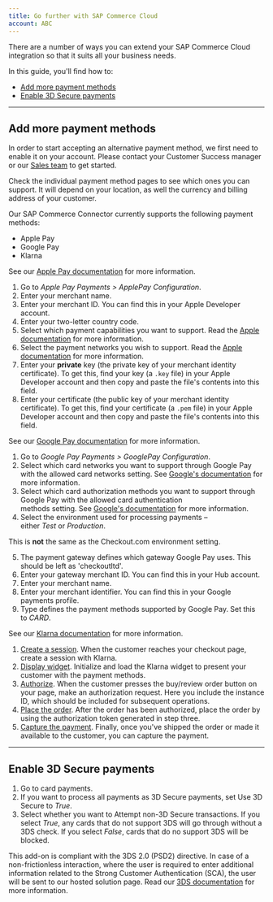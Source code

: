 ```yaml
---
title: Go further with SAP Commerce Cloud
account: ABC
---
```


There are a number of ways you can extend your SAP Commerce Cloud integration so that it suits all your business needs.

In this guide, you'll find how to:

- [Add more payment methods](#Add_more_payment_methods)
- [Enable 3D Secure payments](#Enable_3D_Secure_payments)

---

## Add more payment methods

<TipBox variant="note" title="Before you start">

In order to start accepting an alternative payment method, we first need to enable it on your account. Please contact your Customer Success manager or our [Sales team](https://checkout.com/contact-sales) to get started.

</TipBox>
<TipBox variant="info">

Check the individual payment method pages to see which ones you can support. It will depend on your location, as well the currency and billing address of your customer.

</TipBox>

Our SAP Commerce Connector currently supports the following payment methods:

- Apple Pay
- Google Pay
- Klarna

<tabs>
<tab title="Apple Pay">
<Box horizontal="sm">
<TipBox variant="info">

See our [Apple Pay documentation](/payments/payment-methods/wallets/apple-pay) for more information.

</TipBox>

1.  Go to _Apple Pay Payments > ApplePay Configuration_.
2.  Enter your merchant name.
3.  Enter your merchant ID. You can find this in your Apple Developer account.
4.  Enter your two-letter country code.
5.  Select which payment capabilities you want to support. Read the [Apple documentation](https://developer.apple.com/documentation/apple_pay_on_the_web/applepaypaymentrequest/1916123-merchantcapabilities) for more information.
6.  Select the payment networks you wish to support. Read the [Apple documentation](https://developer.apple.com/documentation/apple_pay_on_the_web/applepaypaymentrequest/1916122-supportednetworks) for more information.
7.  Enter your **private** key (the private key of your merchant identity certificate). To get this, find your key (a `.key` file) in your Apple Developer account and then copy and paste the file's contents into this field.
8.  Enter your certificate (the public key of your merchant identity certificate). To get this, find your certificate (a `.pem` file) in your Apple Developer account and then copy and paste the file's contents into this field.

</Box>
</tab>
<tab title="Google Pay">
<Box horizontal="sm">
<TipBox variant="info">

See our [Google Pay documentation](/payments/payment-methods/wallets/google-pay) for more information.

</TipBox>

1.  Go to _Google Pay Payments > GooglePay Configuration_.
2.  Select which card networks you want to support through Google Pay with the allowed card networks setting. See [Google's documentation](https://developers.google.com/pay/api/web/guides/tutorial#supported-card-networks) for more information.
3.  Select which card authorization methods you want to support through Google Pay with the allowed card authentication methods setting. See [Google's documentation](https://developers.google.com/pay/api/web/guides/tutorial#supported-card-networks) for more information.
4.  Select the environment used for processing payments – either _Test_ or _Production_.

<TipBox variant="note">

This is **not** the same as the Checkout.com environment setting.

</TipBox>

5.  The payment gateway defines which gateway Google Pay uses. This should be left as 'checkoutltd'.
6.  Enter your gateway merchant ID. You can find this in your Hub account.
7.  Enter your merchant name.
8.  Enter your merchant identifier. You can find this in your Google payments profile.
9.  Type defines the payment methods supported by Google Pay. Set this to _CARD_.

</Box>
</tab>
<tab title="Klarna">
<Box horizontal="sm">
<TipBox variant="info">

See our [Klarna documentation](/payments/payment-methods/invoice-and-pay-later/klarna) for more information.

</TipBox>

1.  [Create a session](/payments/payment-methods/invoice-and-pay-later/klarna#Create_a_session). When the customer reaches your checkout page, create a session with Klarna.
2.  [Display widget](/payments/payment-methods/invoice-and-pay-later/klarna#Display_widget). Initialize and load the Klarna widget to present your customer with the payment methods.
3.  [Authorize](/payments/payment-methods/invoice-and-pay-later/klarna#Authorize_the_order). When the customer presses the buy/review order button on your page, make an authorization request. Here you include the instance ID, which should be included for subsequent operations.
4.  [Place the order](/payments/payment-methods/invoice-and-pay-later/klarna#Place_the_order). After the order has been authorized, place the order by using the authorization token generated in step three.
5.  [Capture the payment](/payments/payment-methods/invoice-and-pay-later/klarna#Capture_the_payment). Finally, once you've shipped the order or made it available to the customer, you can capture the payment.

</Box>
</tab>
</tabs>

---

## Enable 3D Secure payments

1.  Go to card payments.
2.  If you want to process all payments as 3D Secure payments, set Use 3D Secure to _True_.
3.  Select whether you want to Attempt non-3D Secure transactions. If you select _True_, any cards that do not support 3DS will go through without a 3DS check. If you select _False_, cards that do no support 3DS will be blocked.

This add-on is compliant with the 3DS 2.0 (PSD2) directive. In case of a non-frictionless interaction, where the user is required to enter additional information related to the Strong Customer Authentication (SCA), the user will be sent to our hosted solution page. Read our [3DS documentation](/risk-management/3-d-secure) for more information.
